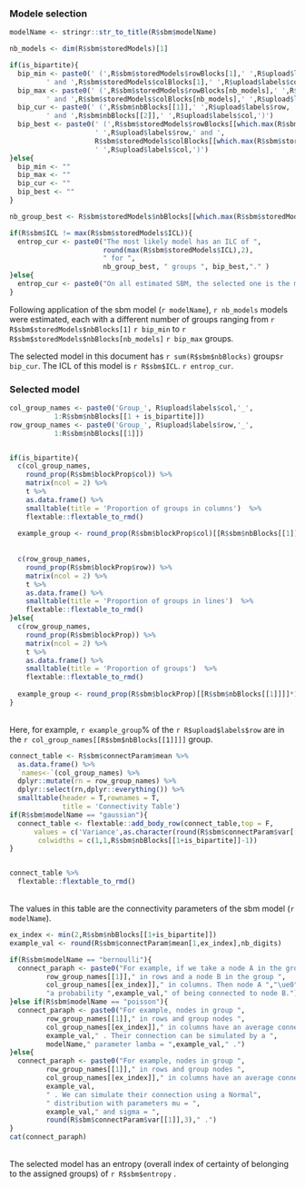 
### Modele selection

```r

modelName <- stringr::str_to_title(R$sbm$modelName)

nb_models <- dim(R$sbm$storedModels)[1]

if(is_bipartite){
  bip_min <- paste0(' (',R$sbm$storedModels$rowBlocks[1],' ',R$upload$labels$row,
         ' and ',R$sbm$storedModels$colBlocks[1],' ',R$upload$labels$col,')')
  bip_max <- paste0(' (',R$sbm$storedModels$rowBlocks[nb_models],' ',R$upload$labels$row,
         ' and ',R$sbm$storedModels$colBlocks[nb_models],' ',R$upload$labels$col,')')
  bip_cur <- paste0(' (',R$sbm$nbBlocks[[1]],' ',R$upload$labels$row,
         ' and ',R$sbm$nbBlocks[[2]],' ',R$upload$labels$col,')')
  bip_best <- paste0(' (',R$sbm$storedModels$rowBlocks[[which.max(R$sbm$storedModels$ICL)]][[1]],
                     ' ',R$upload$labels$row,' and ',
                     R$sbm$storedModels$colBlocks[[which.max(R$sbm$storedModels$ICL)]][[1]],
                     ' ',R$upload$labels$col,')')
}else{
  bip_min <- ""
  bip_max <- ""
  bip_cur <- ""
  bip_best <- ""
}

nb_group_best <- R$sbm$storedModels$nbBlocks[[which.max(R$sbm$storedModels$ICL)]][[1]]

if(R$sbm$ICL != max(R$sbm$storedModels$ICL)){
  entrop_cur <- paste0("The most likely model has an ILC of ",
                       round(max(R$sbm$storedModels$ICL),2), 
                       " for ",
                       nb_group_best, " groups ", bip_best,"." )
}else{
  entrop_cur <- paste0("On all estimated SBM, the selected one is the most likely.")
}

```


Following application of the sbm model (`r modelName`), `r nb_models` models were estimated, each with a different number of groups ranging from `r R$sbm$storedModels$nbBlocks[1]` `r bip_min` to `r R$sbm$storedModels$nbBlocks[nb_models]` `r bip_max` groups.

The selected model in this document has `r sum(R$sbm$nbBlocks)` groups`r bip_cur`. The ICL of this model is `r R$sbm$ICL`. `r entrop_cur`.


### Selected model 

```r

col_group_names <- paste0('Group_', R$upload$labels$col,'_',
           1:R$sbm$nbBlocks[[1 + is_bipartite]])
row_group_names <- paste0('Group_', R$upload$labels$row,'_',
           1:R$sbm$nbBlocks[[1]])


if(is_bipartite){
  c(col_group_names,
    round_prop(R$sbm$blockProp$col)) %>% 
    matrix(ncol = 2) %>% 
    t %>% 
    as.data.frame() %>% 
    smalltable(title = 'Proportion of groups in columns')  %>% 
    flextable::flextable_to_rmd()
  
  example_group <- round_prop(R$sbm$blockProp$col)[[R$sbm$nbBlocks[[1]]]]*100 
  
  
  c(row_group_names,
    round_prop(R$sbm$blockProp$row)) %>%
    matrix(ncol = 2) %>%
    t %>%
    as.data.frame() %>%
    smalltable(title = 'Proportion of groups in lines')  %>% 
    flextable::flextable_to_rmd()
}else{
  c(row_group_names,
    round_prop(R$sbm$blockProp)) %>% 
    matrix(ncol = 2) %>% 
    t %>% 
    as.data.frame() %>% 
    smalltable(title = 'Proportion of groups')  %>% 
    flextable::flextable_to_rmd()
  
  example_group <- round_prop(R$sbm$blockProp)[[R$sbm$nbBlocks[[1]]]]*100
}
```
<br>
Here, for example, `r example_group`\% of the `r R$upload$labels$row` are in the `r col_group_names[[R$sbm$nbBlocks[[1]]]]` group. 


```r

connect_table <- R$sbm$connectParam$mean %>% 
  as.data.frame() %>% 
  `names<-`(col_group_names) %>% 
  dplyr::mutate(rn = row_group_names) %>% 
  dplyr::select(rn,dplyr::everything()) %>% 
  smalltable(header = T,rownames = T,
             title = 'Connectivity Table') 
if(R$sbm$modelName == "gaussian"){
  connect_table <- flextable::add_body_row(connect_table,top = F,
      values = c('Variance',as.character(round(R$sbm$connectParam$var[[1]],3)),""),
       colwidths = c(1,1,R$sbm$nbBlocks[[1+is_bipartite]]-1))
}


connect_table %>% 
  flextable::flextable_to_rmd()

```
<br> 
The values in this table are the connectivity parameters of the sbm model (`r modelName`). <br>
```r
ex_index <- min(2,R$sbm$nbBlocks[[1+is_bipartite]])
example_val <- round(R$sbm$connectParam$mean[1,ex_index],nb_digits)

if(R$sbm$modelName == "bernoulli"){
  connect_paraph <- paste0("For example, if we take a node A in the group ",
         row_group_names[[1]]," in rows and a node B in the group ",
         col_group_names[[ex_index]]," in columns. Then node A ","\ue0",
         "a probability ",example_val," of being connected to node B.")
}else if(R$sbm$modelName == "poisson"){
  connect_paraph <- paste0("For example, nodes in group ",
         row_group_names[[1]]," in rows and group nodes ",
         col_group_names[[ex_index]]," in columns have an average connection value of ",
         example_val," . Their connection can be simulated by a ",
         modelName," parameter lamba = ",example_val," .")
}else{
  connect_paraph <- paste0("For example, nodes in group ",
         row_group_names[[1]]," in rows and group nodes ",
         col_group_names[[ex_index]]," in columns have an average connection value of ",
         example_val,
         " . We can simulate their connection using a Normal",
         " distribution with parameters mu = ",
         example_val," and sigma = ",
         round(R$sbm$connectParam$var[[1]],3)," .")
}
cat(connect_paraph)
```
<br>
The selected model has an entropy (overall index of certainty of belonging to the assigned groups) of `r R$sbm$entropy` .



